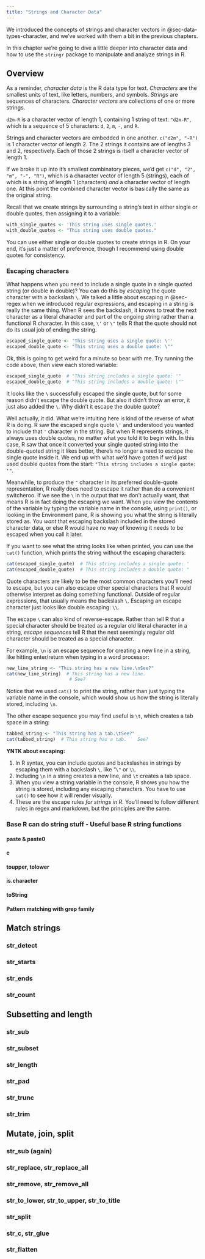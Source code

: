 ```yaml
---
title: "Strings and Character Data"
---
```


We introduced the concepts of strings and character vectors in  @sec-data-types-character, and we've worked with them a bit in the previous chapters.

In this chapter we're going to dive a little deeper into character data and how to use the `stringr` package to manipulate and analyze strings in R.

## Overview

As a reminder, *character data* is the R data type for text. 
*Characters* are the smallest units of text, like letters, numbers, and symbols.
*Strings* are sequences of characters.
*Character vectors* are collections of one or more strings.

`d2m-R` is a character vector of length 1, containing 1 string of text: `"d2m-R"`, which is a sequence of 5 characters: `d`, `2`, `m`, `-`, and `R`.

Strings and character vectors are embedded in one another. 
`c("d2m", "-R")` is 1 character vector of length 2.
The 2 strings it contains are of lengths 3 and 2, respectively.
Each of those 2 strings is itself a character vector of length 1.

If we broke it up into it's smallest combinatory pieces, we'd get `c("d", "2", "m", "-", "R")`, which is a character vector of length 5 (strings), each of which is a string of length 1 (characters) *and* a character vector of length one.
At this point the combined character vector is basically the same as the original string.

Recall that we create strings by surrounding a string's text in either single or double quotes, then assigning it to a variable:

```r
with_single_quotes <- 'This string uses single quotes.'
with_double_quotes <- "This string uses double quotes."
```

You can use either single or double quotes to create strings in R.
On your end, it's just a matter of preference, though I recommend using double quotes for consistency.

### Escaping characters {#sec-escaping-characters}

What happens when you need to include a single quote in a single quoted string (or double in double)?
You can do this by *escaping* the quote character with a backslash `\`.
We talked a little about escaping in @sec-regex when we introduced regular expressions, and escaping in a string is really the same thing.
When R sees the backslash, it knows to treat the next character as a literal character and part of the ongoing string rather than a functional R character.
In this case, `\'` or `\"` tells R that the quote should not do its usual job of ending the string.

```r
escaped_single_quote <- 'This string uses a single quote: \''
escaped_double_quote <- "This string uses a double quote: \""
```

Ok, this is going to get weird for a minute so bear with me. 
Try running the code above, then view each stored variable:

```r
escaped_single_quote  # "This string includes a single quote: '"
escaped_double_quote  # "This string includes a double quote: \""
```

It looks like the `\` successfully escaped the single quote, but for some reason didn't escape the double quote.
But also it didn't throw an error, it just also added the `\`.
Why didn't it escape the double quote?

Well actually, it did.
What we're intuiting here is kind of the reverse of what R is doing.
R saw the escaped single quote `\'` and understood you wanted to include that `'` character in the string.
But when R represents strings, it always uses double quotes, no matter what you told it to begin with.
In this case, R saw that once it converted your single quoted string into the double-quoted string it likes better, there's no longer a need to escape the single quote inside it.
We end up with what we'd have gotten if we'd just used double quotes from the start: `"This string includes a single quote: '"`.

Meanwhile, to produce the `"` character in its preferred double-quote representation, R really does need to escape it rather than do a convenient switcheroo.
If we see the `\` in the output that we don't actually want, that means R is in fact doing the escaping we want.
When you view the contents of the variable by typing the variable name in the console, using `print()`, or looking in the Environment pane, R is showing you what the string is literally stored as. 
You *want* that escaping backslash included in the stored character data, or else R would have no way of knowing it needs to be escaped when you call it later.

If you want to see what the string looks like when printed, you can use the `cat()` function, which prints the string without the escaping characters:

```r
cat(escaped_single_quote)  # This string includes a single quote: '
cat(escaped_double_quote)  # This string includes a double quote: "
```

Quote characters are likely to be the most common characters you'll need to escape, but you can also escape other special characters that R would otherwise interpret as doing something functional.
Outside of regular expressions, that usually means the backslash `\`.
Escaping an escape character just looks like double escaping: `\\`.

The escape `\` can also kind of reverse-escape.
Rather than tell R that a special character should be treated as a regular old literal character in a string, *escape sequences* tell R that the next seemingly regular old character should be treated as a special character.

For example, `\n` is an escape sequence for creating a new line in a string, like hitting enter/return when typing in a word processor:

```r
new_line_string <- "This string has a new line.\nSee?"
cat(new_line_string)  # This string has a new line.
                       # See?
 ```

Notice that we used `cat()` to print the string, rather than just typing the variable name in the console, which would show us how the string is literally stored, including `\n`.

The other escape sequence you may find useful is `\t`, which creates a tab space in a string:

```r
tabbed_string <- "This string has a tab.\tSee?"
cat(tabbed_string)  # This string has a tab.	See?
```

**YNTK about escaping:**

1. In R syntax, you can include quotes and backslashes in strings by escaping them with a backslash `\`, like "`\"` or `\\`.
2. Including `\n` in a string creates a new line, and `\t` creates a tab space.
3. When you view a string variable in the console, R shows you how the string is stored, including any escaping characters. You have to use `cat()` to see how it will render visually.
4. These are the escape rules *for strings in R*. You'll need to follow different rules in regex and markdown, but the principles are the same.


### Base R can do string stuff - Useful base R string functions

#### paste & paste0

#### c

#### toupper, tolower

#### is.character

#### toString

#### Pattern matching with grep family

## Match strings

### str_detect

### str_starts

### str_ends

### str_count

## Subsetting and length

### str_sub

### str_subset

### str_length

### str_pad

### str_trunc

### str_trim

## Mutate, join, split

### str_sub (again)

### str_replace, str_replace_all

### str_remove, str_remove_all

### str_to_lower, str_to_upper, str_to_title

### str_split

### str_c, str_glue

### str_flatten


